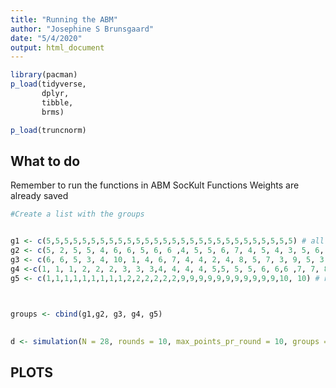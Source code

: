 ```yaml
---
title: "Running the ABM"
author: "Josephine S Brunsgaard"
date: "5/4/2020"
output: html_document
---
```


```r
library(pacman)
p_load(tidyverse, 
       dplyr,
       tibble,
       brms)

p_load(truncnorm)
```

## What to do

Remember to run the functions in ABM SocKult Functions
Weights are already saved

```r
#Create a list with the groups


g1 <- c(5,5,5,5,5,5,5,5,5,5,5,5,5,5,5,5,5,5,5,5,5,5,5,5,5,5,5,5) # all in the middle
g2 <- c(5, 2, 5, 5, 4, 6, 6, 5, 6, 6 ,4, 5, 5, 6, 7, 4, 5, 4, 3, 5, 6, 6, 5, 5, 4, 6, 6, 4) # mean of 5, sd of 1.08
g3 <- c(6, 6, 5, 3, 4, 10, 1, 4, 6, 7, 4, 4, 2, 4, 8, 5, 7, 3, 9, 5, 3, 5, 5, 2, 8, 7, 2, 5) # rnorm - sd 2.2
g4 <-c(1, 1, 1, 2, 2, 2, 3, 3, 3,4, 4, 4, 4, 5,5, 5, 5, 6, 6,6 ,7, 7, 8, 8,9, 9, 10, 10) #mean = 5, most with low expertise, uniform
g5 <- c(1,1,1,1,1,1,1,1,1,2,2,2,2,2,2,9,9,9,9,9,9,9,9,9,9,9,10, 10) # no middle, bimodal



groups <- cbind(g1,g2, g3, g4, g5)


```

##

```r
d <- simulation(N = 28, rounds = 10, max_points_pr_round = 10, groups = groups,n_groups = 5, sim_pr_group = 5)
```


## PLOTS

```r

```

